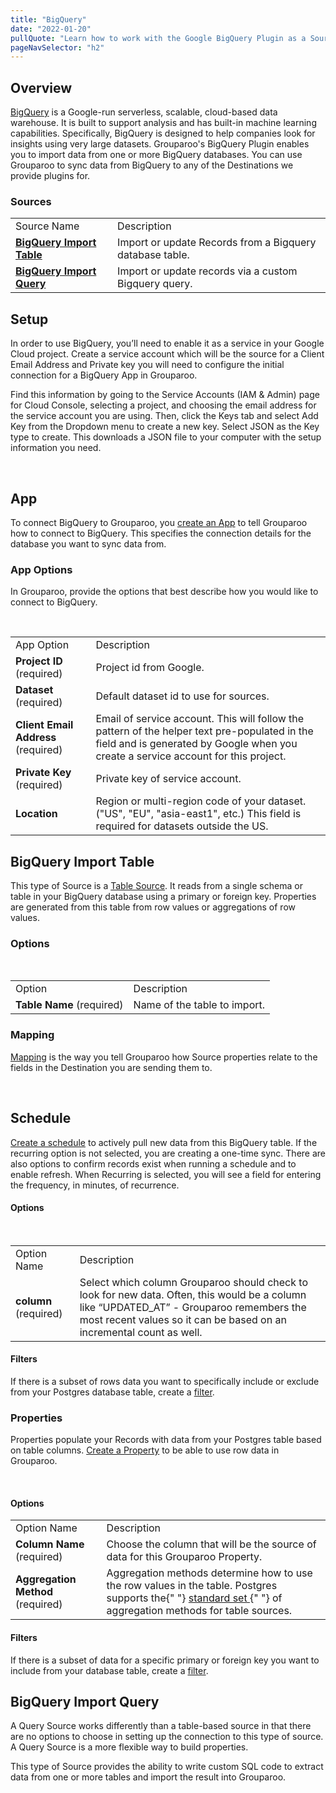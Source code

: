 ```yaml
---
title: "BigQuery"
date: "2022-01-20"
pullQuote: "Learn how to work with the Google BigQuery Plugin as a Source."
pageNavSelector: "h2"
---
```


<PluginDocsLinks plugin="BigQuery" />

## Overview

[BigQuery](https://cloud.google.com/bigquery) is a Google-run serverless, scalable, cloud-based data warehouse. It is built to support analysis and has built-in machine learning capabilities. Specifically, BigQuery is designed to help companies look for insights using very large datasets. Grouparoo's BigQuery Plugin enables you to import data from one or more BigQuery databases. You can use Grouparoo to sync data from BigQuery to any of the Destinations we provide plugins for.

### Sources

<table className="docTable">
  <tablebody>
    <tr>
      <td>Source Name</td>
      <td>Description</td>
    </tr>
    <tr>
      <td>
        <a href="#bigquery-import-table">
          <strong>BigQuery Import Table</strong>
        </a>
      </td>
      <td>Import or update Records from a Bigquery database table.</td>
    </tr>
    <tr>
      <td>
        <a href="#bigquery-import-query">
          <strong>BigQuery Import Query</strong>
        </a>
      </td>
      <td>Import or update records via a custom Bigquery query.</td>
    </tr>
  </tablebody>
</table>

## Setup

In order to use BigQuery, you’ll need to enable it as a service in your Google Cloud project. Create a service account which will be the source for a Client Email Address and Private key you will need to configure the initial connection for a BigQuery App in Grouparoo.

Find this information by going to the Service Accounts (IAM & Admin) page for Cloud Console, selecting a project, and choosing the email address for the service account you are using. Then, click the Keys tab and select Add Key from the Dropdown menu to create a new key. Select JSON as the Key type to create. This downloads a JSON file to your computer with the setup information you need.

<ImageInBrowserFrame
  src="/images/docs/integrations/bigquery/setup/setup-1.png"
  alt="BigQuery Setup"
  width={733}
  height={414}
/>
<br />

## App

To connect BigQuery to Grouparoo, you [create an App](https://www.grouparoo.com/docs/config/apps) to tell Grouparoo how to connect to BigQuery. This specifies the connection details for the database you want to sync data from.

### App Options

In Grouparoo, provide the options that best describe how you would like to connect to BigQuery.

<ImageInBrowserFrame
  src="/images/docs/integrations/bigquery/app/options.png"
  alt="BigQuery App Options"
  width={733}
  height={499}
/>
<br />

<table className="docTable">
  <tablebody>
    <tr>
      <td>App Option</td>
      <td>Description</td>
    </tr>
    <tr>
      <td>
        <strong>Project ID </strong>(required)
      </td>
      <td>Project id from Google.</td>
    </tr>
    <tr>
      <td>
        <strong>Dataset</strong> (required)
      </td>
      <td>Default dataset id to use for sources.</td>
    </tr>
    <tr>
      <td>
        <strong>Client Email Address</strong> (required)
      </td>
      <td>
        Email of service account. This will follow the pattern of the helper
        text pre-populated in the field and is generated by Google when you
        create a service account for this project.
      </td>
    </tr>
    <tr>
      <td>
        <strong>Private Key </strong>(required)
      </td>
      <td>Private key of service account.</td>
    </tr>
    <tr>
      <td>
        <strong>Location</strong>
      </td>
      <td>
        Region or multi-region code of your dataset. ("US", "EU", "asia-east1",
        etc.) This field is required for datasets outside the US.
      </td>
    </tr>
  </tablebody>
</table>

## BigQuery Import Table

This type of Source is a [Table Source](https://www.grouparoo.com/docs/getting-started/product-concepts#table-source). It reads from a single schema or table in your BigQuery database using a primary or foreign key. Properties are generated from this table from row values or aggregations of row values.

### Options

<ImageInBrowserFrame
  src="/images/docs/integrations/bigquery/import-table/options.png"
  alt="BigQuery Import Table Options"
  width={733}
  height={100}
/>
<br />

<table className="docTable">
  <tablebody>
    <tr>
      <td>Option</td>
      <td>Description</td>
    </tr>
    <tr>
      <td>
        <strong>Table Name</strong> (required)
      </td>
      <td>Name of the table to import.</td>
    </tr>
  </tablebody>
</table>

### Mapping

[Mapping](https://www.grouparoo.com/docs/getting-started/product-concepts#mapping) is the way you tell Grouparoo how Source properties relate to the fields in the Destination you are sending them to.

<ImageInBrowserFrame
  src="/images/docs/integrations/bigquery/import-table/mapping.png"
  alt="BigQuery Import Table Mapping"
  width={733}
  height={148}
/>
<br />

## Schedule

[Create a schedule](https://www.grouparoo.com/docs/config/sources#step-4-add-a-schedule) to actively pull new data from this BigQuery table. If the recurring option is not selected, you are creating a one-time sync. There are also options to confirm records exist when running a schedule and to enable refresh. When Recurring is selected, you will see a field for entering the frequency, in minutes, of recurrence.

#### Options

<ImageInBrowserFrame
  src="/images/docs/integrations/bigquery/import-table/schedule.png"
  alt="BigQuery Import Table Schedule"
  width={733}
  height={507}
/>
<br />

<table className="docTable">
  <tablebody>
    <tr>
      <td>Option Name</td>
      <td>Description</td>
    </tr>
    <tr>
      <td>
        <strong>column</strong> (required)
      </td>
      <td>
        Select which column Grouparoo should check to look for new data. Often,
        this would be a column like “UPDATED_AT” - Grouparoo remembers the most
        recent values so it can be based on an incremental count as well.
      </td>
    </tr>
  </tablebody>
</table>

#### Filters

If there is a subset of rows data you want to specifically include or exclude from your Postgres database table, create a [filter](https://www.grouparoo.com/docs/getting-started/product-concepts#filter).

### Properties

Properties populate your Records with data from your Postgres table based on table columns. [Create a Property](https://www.grouparoo.com/docs/config/properties) to be able to use row data in Grouparoo.

<ImageInBrowserFrame
  src="/images/docs/integrations/bigquery/import-table/property-options.png"
  alt="BigQuery Import Table Property Options"
  width={733}
  height={396}
/>
<br />

#### Options

<table className="docTable">
  <tablebody>
    <tr>
      <td>Option Name</td>
      <td>Description</td>
    </tr>
    <tr>
      <td>
        <strong>Column Name</strong> (required)
      </td>
      <td>
        Choose the column that will be the source of data for this Grouparoo
        Property.
      </td>
    </tr>
    <tr>
      <td>
        <strong>Aggregation Method</strong> (required)
      </td>
      <td>
        Aggregation methods determine how to use the row values in the table.
        Postgres supports the{" "}
        <a href="https://www.grouparoo.com/docs/config/code-config/properties#aggregation-method-and-filters">
          standard set
        </a>{" "}
        of aggregation methods for table sources.
      </td>
    </tr>
  </tablebody>
</table>

#### Filters

If there is a subset of data for a specific primary or foreign key you want to include from your database table, create a [filter](https://www.grouparoo.com/docs/getting-started/product-concepts#filter).

## BigQuery Import Query

A Query Source works differently than a table-based source in that there are no options to choose in setting up the connection to this type of source. A Query Source is a more flexible way to build properties.

This type of Source provides the ability to write custom SQL code to extract data from one or more tables and import the result into Grouparoo.

<PluginDocsIntegrationNotes plugin="BigQuery" />
